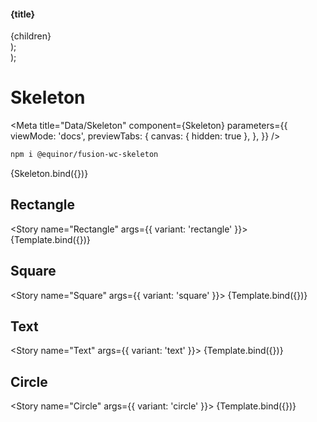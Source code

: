 
  <section>
    <h4>{title}</h4>
    <div style={{ display: 'flex', gap: '10px' }}>{children}</div>
  </section>
);

  <div>
    <Container title="Sizes">
      <fwc-skeleton size="x-small" {...props} />
      <fwc-skeleton size="small" {...props} />
      <fwc-skeleton size="medium" {...props} />
      <fwc-skeleton size="large" {...props} />
    </Container>
    <Container title="Icon">
      <fwc-skeleton size="x-small" {...props}>
        <fwc-icon slot="icon" icon="image"></fwc-icon>
      </fwc-skeleton>
      <fwc-skeleton size="small" {...props}>
        <fwc-icon slot="icon" icon="image"></fwc-icon>
      </fwc-skeleton>
      <fwc-skeleton size="medium" {...props}>
        <fwc-icon slot="icon" icon="image"></fwc-icon>
      </fwc-skeleton>
      <fwc-skeleton size="large" {...props}>
        <fwc-icon slot="icon" icon="image"></fwc-icon>
      </fwc-skeleton>
    </Container>
    <Container title="Inactive">
      <fwc-skeleton size="x-small" inactive {...props} />
      <fwc-skeleton size="small" inactive {...props} />
      <fwc-skeleton size="medium" inactive {...props} />
      <fwc-skeleton size="large" inactive {...props} />
    </Container>
  </div>
);

# Skeleton

<Meta
  title="Data/Skeleton"
  component={Skeleton}
  parameters={{
    viewMode: 'docs',
    previewTabs: {
      canvas: { hidden: true },
    },
  }}
/>

```sh
npm i @equinor/fusion-wc-skeleton
```

<Canvas>
  <Story name="Default" args={{ label: 'skeleton' }} parameters={{ chromatic: { disableSnapshot: true } }}>
    {Skeleton.bind({})}
  </Story>
</Canvas>

<ArgsTable story="Default" />

## Rectangle

<Story name="Rectangle" args={{ variant: 'rectangle' }}>
  {Template.bind({})}
</Story>

## Square

<Story name="Square" args={{ variant: 'square' }}>
  {Template.bind({})}
</Story>

## Text

<Story name="Text" args={{ variant: 'text' }}>
  {Template.bind({})}
</Story>

## Circle

<Story name="Circle" args={{ variant: 'circle' }}>
  {Template.bind({})}
</Story>
